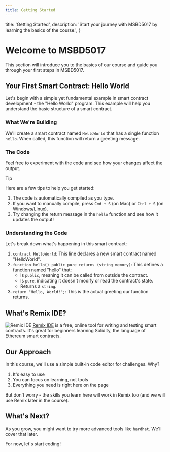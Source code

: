 ```yaml
---
title: Getting Started
---
```



  title: 'Getting Started',
  description:
    'Start your journey with MSBD5017 by learning the basics of the course.',
}

# Welcome to MSBD5017

This section will introduce you to the basics of our course and guide you through your first steps in MSBD5017.

## Your First Smart Contract: Hello World

Let's begin with a simple yet fundamental example in smart contract development - the "Hello World" program. This example will help you understand the basic structure of a smart contract.

### What We're Building

We'll create a smart contract named `HelloWorld` that has a single function `hello`. When called, this function will return a greeting message.

### The Code

Feel free to experiment with the code and see how your changes affect the output.

> [!tip]
> Here are a few tips to help you get started:
>
> 1. The code is automatically compiled as you type.
> 2. If you want to manually compile, press `Cmd + S` (on Mac) or `Ctrl + S` (on Windows/Linux).
> 3. Try changing the return message in the `hello` function and see how it updates the output!

<Example1 />

### Understanding the Code

Let's break down what's happening in this smart contract:

1. `contract HelloWorld`: This line declares a new smart contract named "HelloWorld".
2. `function hello() public pure returns (string memory)`: This defines a function named "hello" that:
   - Is `public`, meaning it can be called from outside the contract.
   - Is `pure`, indicating it doesn't modify or read the contract's state.
   - Returns a `string`.
3. `return "Hello, World!";`: This is the actual greeting our function returns.

## What's Remix IDE?

![Remix IDE](/images/getting-started/remix.png)
[Remix IDE](https://remix.ethereum.org) is a free, online tool for writing and testing smart contracts. It's great for beginners learning Solidity, the language of Ethereum smart contracts.

## Our Approach

In this course, we'll use a simple built-in code editor for challenges. Why?

1. It's easy to use
2. You can focus on learning, not tools
3. Everything you need is right here on the page

But don't worry - the skills you learn here will work in Remix too (and we will use Remix later in the course).

## What's Next?

As you grow, you might want to try more advanced tools like `hardhat`. We'll cover that later.

For now, let's start coding!

